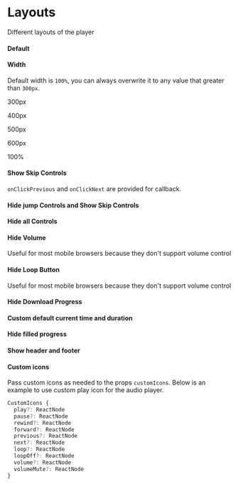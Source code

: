
<Meta title="Layouts" component={AudioPlayer} />

# Layouts

Different layouts of the player

#### Default

<Preview>
  <Story name="Default">
    <AudioPlayer src={SAMPLE_MP3_URL} />
  </Story>
</Preview>

#### Width

Default width is `100%`, you can always overwrite it to any value that greater than `300px`.

<Preview>
  <Story name="Width" height="700px">
    <div>
      <p>300px</p>
      <AudioPlayer style={{ width: '300px' }} src={SAMPLE_MP3_URL} />
      <p>400px</p>
      <AudioPlayer style={{ width: '400px' }} src={SAMPLE_MP3_URL} />
      <p>500px</p>
      <AudioPlayer style={{ width: '500px' }} src={SAMPLE_MP3_URL} />
      <p>600px</p>
      <AudioPlayer style={{ width: '600px' }} src={SAMPLE_MP3_URL} />
      <p>100%</p>
      <AudioPlayer src={SAMPLE_MP3_URL} />
    </div>
  </Story>
</Preview>

#### Show Skip Controls

`onClickPrevious` and `onClickNext` are provided for callback.

<Preview>
  <Story name="Show Skip Controls">
    <AudioPlayer src={SAMPLE_MP3_URL} showSkipControls={true} />
  </Story>
</Preview>

#### Hide jump Controls and Show Skip Controls

<Preview>
  <Story name="Show Jump Controls and Show Skip Controls">
    <AudioPlayer src={SAMPLE_MP3_URL} showSkipControls={true} showJumpControls={false} />
  </Story>
</Preview>

#### Hide all Controls

<Preview>
  <Story name="Hide all Controls">
    <AudioPlayer src={SAMPLE_MP3_URL} showJumpControls={false} />
  </Story>
</Preview>

#### Hide Volume

Useful for most mobile browsers because they don't support volume control

<Preview>
  <Story name="Hide Volume">
    <AudioPlayer src={SAMPLE_MP3_URL} customVolumeControls={[]} />
  </Story>
</Preview>

#### Hide Loop Button

Useful for most mobile browsers because they don't support volume control

<Preview>
  <Story name="Hide Loop Button">
    <AudioPlayer src={SAMPLE_MP3_URL} customAdditionalControls={[]} />
  </Story>
</Preview>

#### Hide Download Progress

<Preview>
  <Story name="Hide Download Progress">
    <AudioPlayer src={SAMPLE_MP3_URL} showDownloadProgress={false} />
  </Story>
</Preview>

#### Custom default current time and duration

<Preview>
  <Story name="Custom default current time and duration">
    <AudioPlayer src={SAMPLE_MP3_URL} defaultCurrentTime="Loading" defaultDuration="Loading" />
  </Story>
</Preview>

#### Hide filled progress

<Preview>
  <Story name="Hide filled progress">
    <AudioPlayer src={SAMPLE_MP3_URL} showFilledProgress={false} />
  </Story>
</Preview>

#### Show header and footer

<Preview>
  <Story name="Show header and footer">
    <AudioPlayer src={SAMPLE_MP3_URL} header="Now playing: Let it go!" footer="This is a footer" />
  </Story>
</Preview>

#### Custom icons

Pass custom icons as needed to the props `customIcons`. Below is an example to use custom play icon for the audio player.

```ts
CustomIcons {
  play?: ReactNode
  pause?: ReactNode
  rewind?: ReactNode
  forward?: ReactNode
  previous?: ReactNode
  next?: ReactNode
  loop?: ReactNode
  loopOff?: ReactNode
  volume?: ReactNode
  volumeMute?: ReactNode
}
```


<Preview>
  <Story name="Custom icons">
    <AudioPlayer src={SAMPLE_MP3_URL} defaultCurrentTime="Loading" defaultDuration="Loading" customIcons={{ play: sampleIcon }} />
  </Story>
</Preview>
